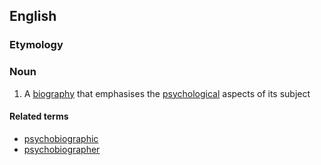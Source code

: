 ==English==
{{wikipedia}}

===Etymology===
{{prefix|psycho|biography|lang=en}}

===Noun===
{{en-noun|psychobiographies}}

# A [[biography]] that emphasises the [[psychological]] aspects of its subject

====Related terms====
* [[psychobiographic]]
* [[psychobiographer]]